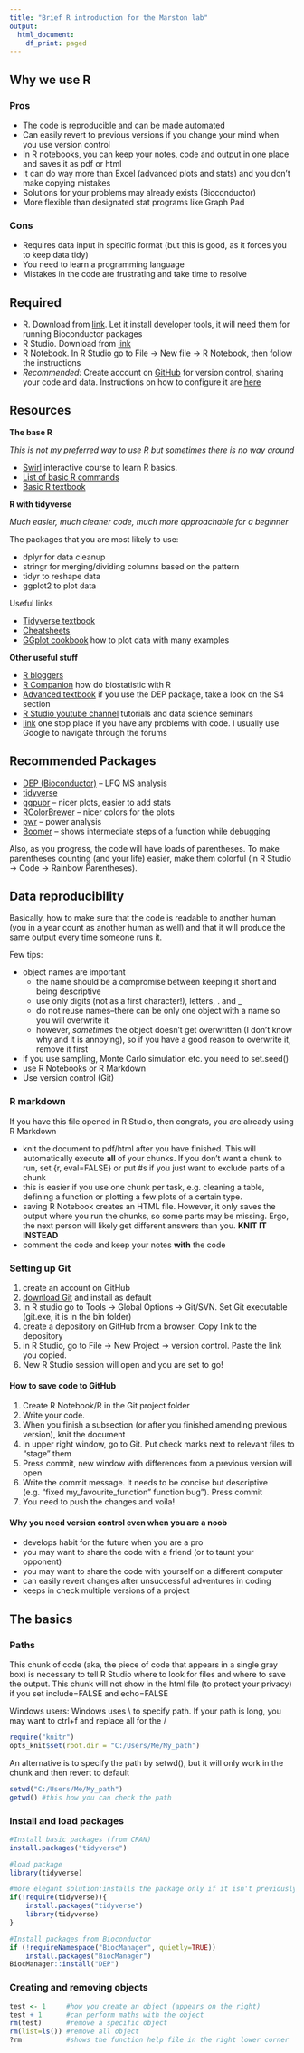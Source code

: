 ```yaml
---
title: "Brief R introduction for the Marston lab"
output:
  html_document:
    df_print: paged
---
```


## Why we use R
### Pros
* The code is reproducible and can be made automated
* Can easily revert to previous versions if you change your mind when you use version control
* In R notebooks, you can keep your notes, code and output in one place and saves it as pdf or html
* It can do way more than Excel (advanced plots and stats) and you don't make copying mistakes
* Solutions for your problems may already exists (Bioconductor)
* More flexible than designated stat programs like Graph Pad

### Cons
* Requires data input in specific format (but this is good, as it forces you to keep data tidy)
* You need to learn a programming language
* Mistakes in the code are frustrating and take time to resolve

## Required
* R. Download from [link](https://cran.r-project.org/). Let it install developer tools, it will need them for running Bioconductor packages
* R Studio. Download from [link](https://www.rstudio.com/products/rstudio/)
* R Notebook. In R Studio go to File -> New file -> R Notebook, then follow the instructions
* _Recommended:_ Create account on [GitHub](https://github.com/) for version control, sharing your code and data. Instructions on how to configure it are [here](https://jennybc.github.io/2014-05-12-ubc/ubc-r/session03_git.html)

## Resources
__The base R__ 

_This is not my preferred way to use R but sometimes there is no way around_

* [Swirl](https://swirlstats.com/) interactive course to learn R basics. 
* [List of basic R commands](https://cran.r-project.org/doc/contrib/Short-refcard.pdf)
* [Basic R textbook](https://cran.r-project.org/doc/contrib/Paradis-rdebuts_en.pdf)

__R with tidyverse__

_Much easier, much cleaner code, much more approachable for a beginner_

The packages that you are most likely to use:

* dplyr for data cleanup
* stringr for merging/dividing columns based on the pattern
* tidyr to reshape data
* ggplot2 to plot data

Useful links

* [Tidyverse textbook](https://r4ds.had.co.nz/introduction.html)
* [Cheatsheets](https://www.rstudio.com/resources/cheatsheets/) 
* [GGplot cookbook](http://www.cookbook-r.com/Graphs/) how to plot data with many examples

__Other useful stuff__

* [R bloggers](https://www.r-bloggers.com/) 
* [R Companion](https://rcompanion.org/rcompanion/a_02.html) how do biostatistic with R
* [Advanced textbook](https://adv-r.hadley.nz/index.html) if you use the DEP package, take a look on the S4 section
* [R Studio youtube channel](https://www.youtube.com/channel/UC3xfbCMLCw1Hh4dWop3XtHg) tutorials and data science seminars
* [link](https://stackoverflow.com/) one stop place if you have any problems with code. I usually use Google to navigate through the forums

## Recommended Packages
* [DEP (Bioconductor)]("https://bioconductor.org/packages/release/bioc/vignettes/DEP/inst/doc/DEP.html") -- LFQ MS analysis
* [tidyverse]("https://www.tidyverse.org/") 
* [ggpubr]("http://sthda.com/english/articles/24-ggpubr-publication-ready-plots/") -- nicer plots, easier to add stats
* [RColorBrewer]("https://www.datanovia.com/en/blog/the-a-z-of-rcolorbrewer-palette/") -- nicer colors for the plots
* [pwr]("https://cran.r-project.org/web/packages/pwr/pwr.pdf") -- power analysis
* [Boomer]("https://rdrr.io/cran/boomer/") -- shows intermediate steps of a function while debugging

Also, as you progress, the code will have loads of parentheses. To make parentheses counting (and your life) easier, make them colorful (in R Studio -> Code -> Rainbow Parentheses).

## Data reproducibility
Basically, how to make sure that the code is readable to another human (you in a year count as another human as well) and that it will produce the same output every time someone runs it.

Few tips:

* object names are important
  * the name should be a compromise between keeping it short and being descriptive
  * use only digits (not as a first character!), letters, . and _
  * do not reuse names--there can be only one object with a name so you will overwrite it
  * however, *sometimes* the object doesn't get overwritten (I don't know why and it is annoying), so if you have a good reason to overwrite it, remove it first
* if you use sampling, Monte Carlo simulation etc. you need to set.seed()
* use R Notebooks or R Markdown 
* Use version control (Git)
  
### R markdown
If you have this file opened in R Studio, then congrats, you are already using R Markdown

  * knit the document to pdf/html after you have finished. This will automatically execute **all** of your chunks. If you don't want a chunk to run, set {r, eval=FALSE} or put #s if you just want to exclude parts of a chunk
  * this is easier if you use one chunk per task, e.g. cleaning a table, defining a function or plotting a few plots of a certain type.
  * saving R Notebook creates an HTML file. However, it only saves the output where you run the chunks, so some parts may be missing. Ergo, the next person will likely get different answers than you. **KNIT IT INSTEAD**
  * comment the code and keep your notes **with** the code

### Setting up Git
1. create an account on GitHub
2. [download Git]("http://git-scm.com/downloads") and install as default
3. In R studio go to Tools -> Global Options -> Git/SVN. Set Git executable (git.exe, it is in the bin folder)
4. create a depository on GitHub from a browser. Copy link to the depository
5. in R Studio, go to File -> New Project -> version control. Paste the link you copied.
6. New R Studio session will open and you are set to go!

#### How to save code to GitHub
1. Create R Notebook/R in the Git project folder
2. Write your code.
3. When you finish a subsection (or after you finished amending previous version), knit the document
4. In upper right window, go to Git. Put check marks next to relevant files to "stage" them
5. Press commit, new window with differences from a previous version will open
6. Write the commit message. It needs to be concise but descriptive (e.g. "fixed my_favourite_function" function bug"). Press commit
7. You need to push the changes and voila!

#### Why you need version control even when you are a noob
* develops habit for the future when you are a pro
* you may want to share the code with a friend (or to taunt your opponent)
* you may want to share the code with yourself on a different computer
* can easily revert changes after unsuccessful adventures in coding
* keeps in check multiple versions of a project

## The basics

### Paths
This chunk of code (aka, the piece of code that appears in a single gray box) is necessary to tell R Studio where to look for files and where to save the output. This chunk will not show in the html file (to protect your privacy) if you set include=FALSE and echo=FALSE 

Windows users: Windows uses \\ to specify path. If your path is long, you may want to ctrl+f and replace all for the / 
```r
require("knitr")
opts_knit$set(root.dir = "C:/Users/Me/My_path")
```

An alternative is to specify the path by setwd(), but it will only work in the chunk and then revert to default
```r
setwd("C:/Users/Me/My_path")
getwd() #this how you can check the path
```

### Install and load packages
```r
#Install basic packages (from CRAN)
install.packages("tidyverse") 

#load package
library(tidyverse)

#more elegant solution:installs the package only if it isn't previously installed and automatically loads it
if(!require(tidyverse)){
    install.packages("tidyverse")
    library(tidyverse)
}

#Install packages from Bioconductor
if (!requireNamespace("BiocManager", quietly=TRUE))
    install.packages("BiocManager")
BiocManager::install("DEP")

```

### Creating and removing objects
```r
test <- 1     #how you create an object (appears on the right)
test + 1      #can perform maths with the object
rm(test)      #remove a specific object
rm(list=ls()) #remove all object
?rm           #shows the function help file in the right lower corner
```


